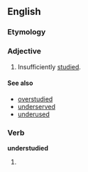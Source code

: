 
==English==
===Etymology===

{{prefix|under|studied}}


===Adjective===
{{en-adj}}

# Insufficiently [[study|studied]].
====See also====
*[[overstudied]]
*[[underserved]]
*[[underused]]

===Verb===
'''understudied'''

# {{past of|understudy}}